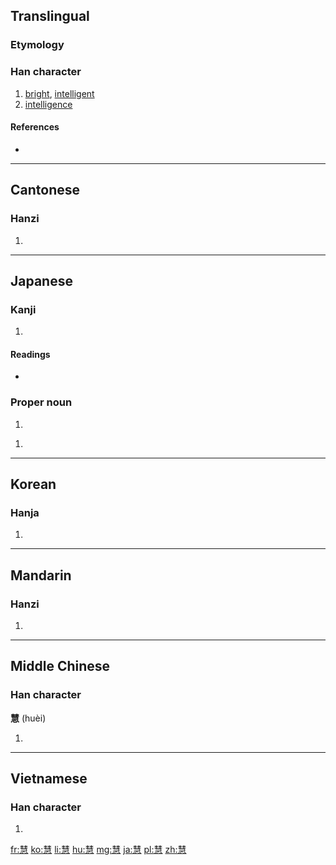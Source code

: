==Translingual==

===Etymology===
{{Han compound|彗|心|c1=p|c2=s|t2=heart|ls=psc}}

===Han character===
{{Han char|rn=61|rad=心|as=11|sn=15|four=5533<sub>7</sub>|canj=手十尸一心 (QJSMP)|ids=⿱[[彗]][[心]]}}

# [[bright]], [[intelligent]]
# [[intelligence]]

====References====
* {{Han ref|kx=0399.180|dkj=11116|dj=0739.060|hdz=42340.050|uh=6167|ud=24935|bh=BC7A|bd=48250}}

----

==Cantonese==

===Hanzi===
{{yue-hanzi|jyut=[[wai3]], [[wai6]]|y=wai3, wai6}}

# {{defn|lang=yue|sort=心11}}

----

==Japanese==

===Kanji===
{{ja-kanji|grade=|rs=心11}}

# {{defn|lang=ja|sort=心11}}

====Readings====
* {{ja-readings|on=[[けい]] (kei), [[え]] (e)|kun=[[さとい]] (satoi)}}

===Proper noun===
{{ja-pos|k|proper|hira=けい|rom=Kei}}

# {{given name|male|lang=ja|sort=けい}}

{{ja-pos|k|proper|hira=さとし|rom=Satoshi}}

# {{given name|male|lang=ja|sort=さとし}}

----

==Korean==

===Hanja===
{{ko-hanja|hangeul=혜|eumhun=|rv=hye|mr=hye|y=hyey}}

# {{defn|lang=ko|sort=心11}}

----

==Mandarin==

===Hanzi===
{{cmn-hanzi|pin=[[huì]] ([[hui4]])|wg=hui<sup>4</sup>}}

# {{defn|lang=cmn|sort=心11}}

----

==Middle Chinese==

===Han character===
'''慧''' (huèi)

# {{defn|zhx-mid}}

----

==Vietnamese==

===Han character===
{{vi-hantu|[[tuệ]], [[huệ]]|rs=心11}}

# {{defn|lang=vi|sort=心11}}

[[fr:慧]]
[[ko:慧]]
[[li:慧]]
[[hu:慧]]
[[mg:慧]]
[[ja:慧]]
[[pl:慧]]
[[zh:慧]]